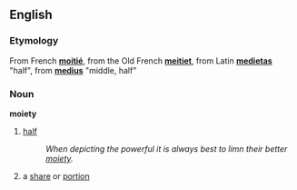 == English ==
=== Etymology ===
From French '''[[moitié]]''', from the Old French '''[[meitiet]]''', from Latin '''[[medietas]]''' "half", from '''[[medius]]''' "middle, half"

=== Noun ===
'''moiety'''
# [[half]]
#: ''When depicting the powerful it is always best to limn their better [[moiety]].''
# a [[share]] or [[portion]]

{{wikipedia}}